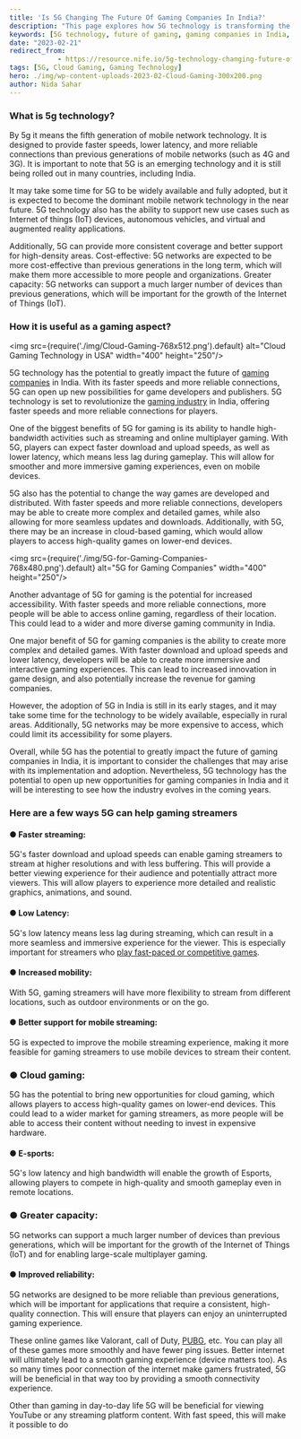 ```yaml
---
title: 'Is 5G Changing The Future Of Gaming Companies In India?'
description: "This page explores how 5G technology is transforming the future of gaming companies in India. It delves into the benefits of 5G, including faster speeds, lower latency, and increased reliability, which are set to revolutionize the gaming industry. Learn about the impact of 5G on game development, streaming, and cloud gaming, and discover how it could enhance gaming experiences and accessibility in India."
keywords: [5G technology, future of gaming, gaming companies in India, cloud gaming, high-speed internet for gaming, low latency gaming, 5G impact on gaming, mobile gaming advancements, online multiplayer games, gaming industry transformation]
date: "2023-02-21"
redirect_from: 
            - https://resource.nife.io/5g-technology-changing-future-of-gaming-companies-in-india/
tags: [5G, Cloud Gaming, Gaming Technology]
hero: ./img/wp-content-uploads-2023-02-Cloud-Gaming-300x200.png
author: Nida Sahar
---
```

### What is 5g technology?

By 5g it means the fifth generation of mobile network technology. It is designed to provide faster speeds, lower latency, and more reliable connections than previous generations of mobile networks (such as 4G and 3G). It is important to note that 5G is an emerging technology and it is still being rolled out in many countries, including India.

It may take some time for 5G to be widely available and fully adopted, but it is expected to become the dominant mobile network technology in the near future. 5G technology also has the ability to support new use cases such as Internet of things (IoT) devices, autonomous vehicles, and virtual and augmented reality applications.

Additionally, 5G can provide more consistent coverage and better support for high-density areas. Cost-effective: 5G networks are expected to be more cost-effective than previous generations in the long term, which will make them more accessible to more people and organizations. Greater capacity: 5G networks can support a much larger number of devices than previous generations, which will be important for the growth of the Internet of Things (IoT).

### How it is useful as a gaming aspect?

<img src={require('./img/Cloud-Gaming-768x512.png').default} alt="Cloud Gaming Technology in USA" width="400" height="250"/>
<br/>



5G technology has the potential to greatly impact the future of [gaming companies](/blog/top-5-things-to-look-for-in-games-deployment-company/) in India. With its faster speeds and more reliable connections, 5G can open up new possibilities for game developers and publishers. 5G technology is set to revolutionize the [gaming industry](/blog/gaming-industrys-globalisation-best-edge-platform/) in India, offering faster speeds and more reliable connections for players.

One of the biggest benefits of 5G for gaming is its ability to handle high-bandwidth activities such as streaming and online multiplayer gaming. With 5G, players can expect faster download and upload speeds, as well as lower latency, which means less lag during gameplay. This will allow for smoother and more immersive gaming experiences, even on mobile devices.

5G also has the potential to change the way games are developed and distributed. With faster speeds and more reliable connections, developers may be able to create more complex and detailed games, while also allowing for more seamless updates and downloads. Additionally, with 5G, there may be an increase in cloud-based gaming, which would allow players to access high-quality games on lower-end devices.

<img src={require('./img/5G-for-Gaming-Companies-768x480.png').default} alt="5G for Gaming Companies" width="400" height="250"/>
<br/>


 
Another advantage of 5G for gaming is the potential for increased accessibility. With faster speeds and more reliable connections, more people will be able to access online gaming, regardless of their location. This could lead to a wider and more diverse gaming community in India.

One major benefit of 5G for gaming companies is the ability to create more complex and detailed games. With faster download and upload speeds and lower latency, developers will be able to create more immersive and interactive gaming experiences. This can lead to increased innovation in game design, and also potentially increase the revenue for gaming companies.

However, the adoption of 5G in India is still in its early stages, and it may take some time for the technology to be widely available, especially in rural areas. Additionally, 5G networks may be more expensive to access, which could limit its accessibility for some players.

Overall, while 5G has the potential to greatly impact the future of gaming companies in India, it is important to consider the challenges that may arise with its implementation and adoption. Nevertheless, 5G technology has the potential to open up new opportunities for gaming companies in India and it will be interesting to see how the industry evolves in the coming years.

### Here are a few ways 5G can help gaming streamers

#### ● Faster streaming:

5G's faster download and upload speeds can enable gaming streamers to stream at higher resolutions and with less buffering. This will provide a better viewing experience for their audience and potentially attract more viewers. This will allow players to experience more detailed and realistic graphics, animations, and sound.

#### ● Low Latency:

5G's low latency means less lag during streaming, which can result in a more seamless and immersive experience for the viewer. This is especially important for streamers who [play fast-paced or competitive games](/blog/playing-edgy-games-with-cloud-edge-cloud-gaming-services/).

#### ● Increased mobility:

With 5G, gaming streamers will have more flexibility to stream from different locations, such as outdoor environments or on the go.

#### ● Better support for mobile streaming:

5G is expected to improve the mobile streaming experience, making it more feasible for gaming streamers to use mobile devices to stream their content.

### ● Cloud gaming:

5G has the potential to bring new opportunities for cloud gaming, which allows players to access high-quality games on lower-end devices. This could lead to a wider market for gaming streamers, as more people will be able to access their content without needing to invest in expensive hardware.

#### ● E-sports:

5G's low latency and high bandwidth will enable the growth of Esports, allowing players to compete in high-quality and smooth gameplay even in remote locations.

### ● Greater capacity:

5G networks can support a much larger number of devices than previous generations, which will be important for the growth of the Internet of Things (IoT) and for enabling large-scale multiplayer gaming.

#### ● Improved reliability:

5G networks are designed to be more reliable than previous generations, which will be important for applications that require a consistent, high-quality connection. This will ensure that players can enjoy an uninterrupted gaming experience.

These online games like Valorant, call of Duty, [PUBG](https://en.wikipedia.org/wiki/PUBG:_Battlegrounds), etc. You can play all of these games more smoothly and have fewer ping issues. Better internet will ultimately lead to a smooth gaming experience (device matters too). As so many times poor connection of the internet make gamers frustrated, 5G will be beneficial in that way too by providing a smooth connectivity experience.

Other than gaming in day-to-day life 5G will be beneficial for viewing YouTube or any streaming platform content. With fast speed, this will make it possible to do
